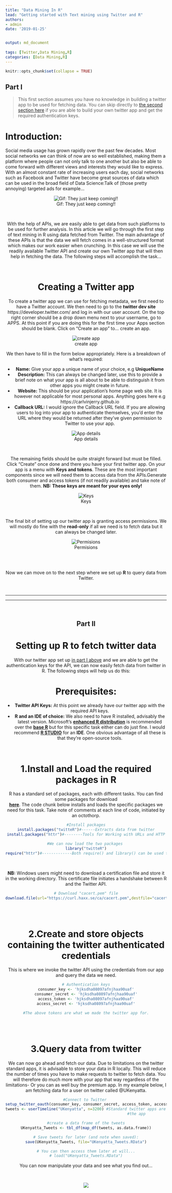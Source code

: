 ```yaml
---
title: "Data Mining In R"
lead: "Getting started with Text mining using Twitter and R"
authors:
- admin
date: '2019-01-25'


output: md_document
  
tags: [Twitter,Data Mining,R]
categories: [Data Mining,R]
---
```

 

```r
knitr::opts_chunk$set(collapse = TRUE)
```

## Part I {#PartI}
>This first section assumes you have no knowledge in building a twitter app to be used for fetching data. You can skip directly to [the second section here](#PartII) if you are able to build your own twitter app and get the required authentication keys.

# Introduction:
Social media usage has grown rapidly over the past few decades. Most social networks we can think of now are so well established, making them a platform where people can not only talk to one another but also be able to come forward with different views and interests they would like to express. With an almost constant rate of increasing users each day, social networks such as Facebook and Twitter have become great sources of data which can be used in the broad field of Data Science:Talk of (those pretty annoying) targeted ads for example...

<center>
![Gif: They just keep coming!!](https://media.giphy.com/media/3o6Mbmg6AchRmB4ylO/giphy.gif)
<center>


<br>

With the help of APIs, we are easily able to get data from such platforms to be used for further analysis. In this article we will go through the first step of text mining in R using data fetched from Twitter. The main advantage of these APIs is that the data we will fetch comes in a well-structured format which makes our work easier when crunching. In this case we will use the readily available Twitter API and create our own Twitter app that will then help in fetching the data. The following steps will accomplish the task...

<br>

# Creating a Twitter app
To create a twitter app we can use for fetching metadata, we first need to have a Twitter account. We then need to go to the __twitter dev site__ https://developer.twitter.com/ and log in with our user account.
On the top right corner should be a drop down menu next to your username, go to APPS. At this point if you are doing this for the first time your Apps section should be blank. Click on "Create an app" to... create an app.  

<center>

![create app](https://github.com/CarlvinJerry/sources/blob/master/static/MyImages/apps.PNG?raw=true)
</center>



We then have to fill in the form below appropriately. Here is a breakdown of what's required:

- **Name:**
Give your app a unique name of your choice, e.g __UniqueName__
- **Description:**
This can always be changed later, use this to provide a brief note on what your app is all about to be able to distinguish it from other apps you might create in future. 
- **Website:**
This should be your application's home page web site. It is however not applicable for most personal apps. Anything goes here e.g https://carlvinjerry.github.io
- **Callback URL:**
I would ignore the Callback URL field. If you are allowing users to log into your app to authenticate themselves, you'd enter the URL where they would be returned after they've given permission to Twitter to use your app.  


<center>
 ![App details](https://github.com/CarlvinJerry/sources/blob/master/static/MyImages/apps2.PNG?raw=true)
 
 </center>

 <br>

 The remaining fields should be quite straight forward but must be filled. Click "Create" once done and there you have your first twitter app.
 On your app is a menu with __Keys and tokens__. These are the most important components since we will need them to access data from the APIs.Generate both consumer and access tokens (if not readily available) and take note of them. __NB:__ __These keys are meant for your eyes only!__

<center>
![Keys](https://github.com/CarlvinJerry/sources/blob/master/static/MyImages/keys.PNG?raw=true)
 </center>
 
 <br>

The final bit of setting up our twitter app is granting access permissions. We will mostly do fine with the __read-only__ if all we need is to fetch data but it can always be changed later.

<center>
![Permisions](https://github.com/CarlvinJerry/sources/blob/master/static/MyImages/permisions.PNG?raw=true)
 </center>
 
<br><br> 

Now we can move on to the next step where we set up __R__ to query data from Twitter.

<br>

*** 
*** 

<br>

## Part II {#PartII}
# Setting up R to fetch twitter data
With our twitter app set up [in part I above](#PartI) and we are able to get the authentication keys for the API, we can now easily fetch data from twitter in R. The following steps will help us do this:

# Prerequisites:
- **Twitter API Keys:** At this point we already have our twitter app with the required API keys.
- **R and an IDE of choice:** We also need to have R installed, advisably the latest version. Microsoft's [__enhanced R distribution__](https://mran.microsoft.com/open) is recommended over the
[**base R**](https://cran.r-project.org/bin/windows/base/) but for this specific task either can do just fine. I would recommend [**R STUDIO**](https://www.rstudio.com/products/rstudio/download/) for an **IDE**. One obvious advantage of all these is that they're open-source tools.

<br>

# 1.Install and Load the required packages in R
R has a standard set of packages, each with different tasks. You can find some packages for download  
[**here**](https://cran.cnr.berkeley.edu/). The code chunk below installs and loads the specific packages we need for this task. Take note of comments at each line of code, initiated by an octothorp.

```r
#Install packages
install.packages("twitteR")#------Extracts data from twitter
install.packages("httr")#--------Tools for Working with URLs and HTTP
```
```r
#We can now load the two packages 
library("twitteR")
require("httr")#-------------Both require() and library() can be used to call an installed package
```

<br>

**NB:** Windows users might need to download a certification file and store it in the working directory. This certificate file initiates a handshake between R and the Twitter API.
```r
# Download "cacert.pem" file
download.file(url="https://curl.haxx.se/ca/cacert.pem",destfile="cacert.pem")
```

<br><br>

# 2.Create and store objects containing the twitter authenticated credentials 
This is where we invoke the twitter API using the credentials from our app and query the data we need.
```r
# Authentication keys
consumer_key <- 'hjksdha08097afnjhaa90uaf'
consumer_secret <- 'hjksdha08097afnjhaa90uaf'
access_token <- 'hjksdha08097afnjhaa90uaf'
access_secret <- 'hjksdha08097afnjhaa90uaf'

#The above tokens are what we made the twitter app for.

```

<br><br>

# 3.Query data from twitter
We can now go ahead and fetch our data. Due to limitations on the twitter standard apps, it is advisable to store your data in R locally. This will reduce the number of times you have to make requests to twitter to fetch data. You will therefore do much more with your app that way regardless of the limitations- Or you can as well buy the premium app. In my example below, I am fetching data for a user on twitter called @UKenyatta.

```r
#Connect to Twitter 
setup_twitter_oauth(consumer_key, consumer_secret, access_token, access_secret)
tweets <- userTimeline("UKenyatta", n=3200) #Standard twitter apps are limited to 3200 tweets per                                                  #download session. This could come out less depending on
                                            #the app

#create a data frame of the tweets
UKenyatta_Tweets <- tbl_df(map_df(tweets, as.data.frame))

# Save tweets for later (and note when saved):
save(UKenyatta_Tweets, file="UKenyatta_Tweets.RData")

# You can then access them later at will...
# load("UKenyatta_Tweets.RData")
```

You can now manipulate your data and see what you find out...


<br>



<center>

![](https://fontmeme.com/permalink/190129/8b378e9ce35b7a28dd150c4f1d656807.png)
</center>

<br>


